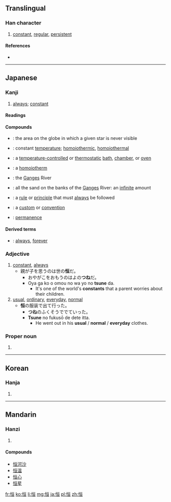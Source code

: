{{also|恆}}
==Translingual==

===Han character===
{{Han char|rn=61|rad=心|as=06|sn=9|four=9101<sub>6</sub>|canj=心一日一 (PMAM)|ids=⿰[[忄]][[亘]]}}

# [[constant]], [[regular]], [[persistent]]

====References====
* {{Han ref|kx=0384.130|dkj=10527|hdz=42294.050|uh=6052|ud=24658}}

----

==Japanese==

===Kanji===
{{ja-kanji|grade=c|rs=心06|style=s|kyu=恆}}

# [[always]]; [[constant]]

====Readings====
{{ja-readings
|goon=[[ごう]], (gō)
|kanon=[[こう]] (kō)
|kun=[[つね]] (tsune)
|nanori=[[のぶ]] (nobu), [[ひさ]] (hisa), [[ひさし]] (hisashi)
}}

==== Compounds ====
{{der-top|Compounds}}
* {{l|ja|恒隠圏|tr=[[こういんけん]], ''[[kōinken]]''}}: the area on the globe in which a given star is never visible
* {{l|ja|恒温|tr=[[こうおん]], ''[[kōon]]''}}: constant [[temperature]]; [[homoiothermic]], [[homoiothermal]]
* {{l|ja|恒温槽|tr=[[こうおんそう]], ''[[kōonsō]]''}}: a [[temperature-controlled]] or [[thermostatic]] [[bath]], [[chamber]], or [[oven]]
* {{l|ja|恒温動物|tr=[[こうおんどうぶつ]], ''[[kōon dōbutsu]]''}}: a [[homoiotherm]]
* {{l|ja|恒河|tr=[[こうが]], ''[[Kōga]]''}}: the [[Ganges]] River
* {{l|ja|恒河沙|tr=[[こうがしゃ]], ''[[Kōgasha]]''}}: all the sand on the banks of the [[Ganges]] River: an [[infinite]] amount
* {{l|ja|恒規|tr=[[こうき]], ''[[kōki]]''}}: a [[rule]] or [[principle]] that must [[always]] be followed
* {{l|ja|恒儀|tr=[[こうぎ]], ''[[kōgi]]''}}: a [[custom]] or [[convention]]
* {{l|ja|恒久|tr=[[こうきゅう]], ''[[kōkyū]]''}}: [[permanence]]
{{bottom}}

==== Derived terms ====
{{der-top}}
* {{l|ja|恒とわ|tr=[[とことわ]], ''tokotowa''}}: [[always]], [[forever]]
{{bottom}}

=== Adjective ===
{{ja-adj|k|decl=no|hira=つね|rom=tsune}}

# [[constant]], [[always]]
#* 親が子を思うのは世の'''恒'''だ。
#** おやがこをおもうのはよの'''つね'''だ。
#** Oya ga ko o omou no wa yo no '''tsune''' da.
#*** It's one of the world's '''constants''' that a parent worries about their children.
# [[usual]], [[ordinary]], [[everyday]], [[normal]]
#* '''恒'''の服装で出て行った。
#** '''つね'''のふくそうででていった。
#** '''Tsune''' no fukusō de dete itta.
#*** He went out in his '''usual''' / '''normal''' / '''everyday''' clothes.

===Proper noun===
{{ja-pos|k|proper|hira=ひさし|rom=Hisashi}}

# {{given name|male|lang=ja|sort=ひさし}}

----

==Korean==

===Hanja===
{{ko-hanja|hangeul=[[항]], [[긍]]|eumhun=|rv=hang, geung|mr=hang, kŭng|y=hang, kung}}

# {{defn|lang=ko|sort=心06}}

----

==Mandarin==

===Hanzi===
{{cmn-hanzi|tra=恆|pin=[[héng]] ([[heng2]]), [[gēng]] ([[geng1]])|wg=heng<sup>2</sup>, keng<sup>1</sup>}}

# {{defn|lang=cmn|sort=心06}}

====Compounds====
* [[恒河沙]]
* [[恒温]]
* [[恒心]]
* [[恒星]]

[[fr:恒]]
[[ko:恒]]
[[li:恒]]
[[mg:恒]]
[[ja:恒]]
[[pl:恒]]
[[zh:恒]]